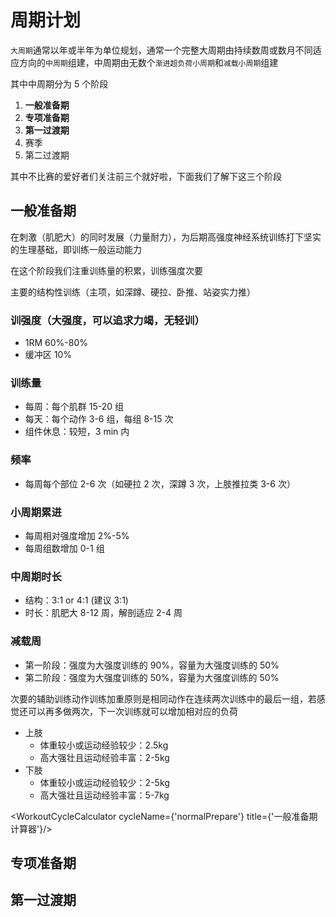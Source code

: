 

# 周期计划

`大周期`通常以年或半年为单位规划，通常一个完整大周期由持续数周或数月不同适应方向的`中周期`组建，中周期由无数个`渐进超负荷小周期`和`减载小周期`组建

其中中周期分为 5 个阶段

1. **一般准备期**
2. **专项准备期**
3. **第一过渡期**
4. 赛季
5. 第二过渡期

其中不比赛的爱好者们关注前三个就好啦，下面我们了解下这三个阶段

## 一般准备期

在刺激（肌肥大）的同时发展（力量耐力），为后期高强度神经系统训练打下坚实的生理基础，即训练一般运动能力

在这个阶段我们注重训练量的积累，训练强度次要

主要的结构性训练（主项，如深蹲、硬拉、卧推、站姿实力推）

### 训强度（大强度，可以追求力竭，无轻训）

- 1RM 60%-80%
- 缓冲区 10%

### 训练量

- 每周：每个肌群 15-20 组
- 每天：每个动作 3-6 组，每组 8-15 次
- 组件休息：较短，3 min 内

### 频率

- 每周每个部位 2-6 次（如硬拉 2 次，深蹲 3 次，上肢推拉类 3-6 次）

### 小周期累进

- 每周相对强度增加 2%-5%
- 每周组数增加 0-1 组

### 中周期时长

- 结构：3:1 or 4:1 (建议 3:1)
- 时长：肌肥大 8-12 周，解剖适应 2-4 周

### 减载周

- 第一阶段：强度为大强度训练的 90%，容量为大强度训练的 50%
- 第二阶段：强度为大强度训练的 50%，容量为大强度训练的 50%

次要的辅助训练动作训练加重原则是相同动作在连续两次训练中的最后一组，若感觉还可以再多做两次，下一次训练就可以增加相对应的负荷

- 上肢
  - 体重较小或运动经验较少：2.5kg
  - 高大强壮且运动经验丰富：2-5kg
- 下肢
  - 体重较小或运动经验较少：2-5kg
  - 高大强壮且运动经验丰富：5-7kg


<WorkoutCycleCalculator cycleName={'normalPrepare'} title={'一般准备期计算器'}/>

## 专项准备期

## 第一过渡期


